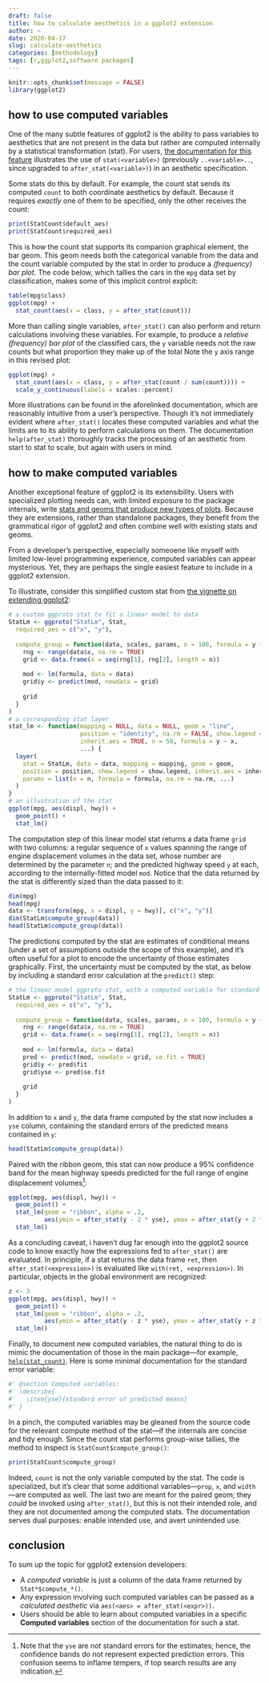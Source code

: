 ```yaml
---
draft: false
title: how to calculate aesthetics in a ggplot2 extension
author: ~
date: 2020-04-17
slug: calculate-aesthetics
categories: [methodology]
tags: [r,ggplot2,software packages]
---
```


```r
knitr::opts_chunk$set(message = FALSE)
library(ggplot2)
```

## how to use computed variables

One of the many subtle features of ggplot2 is the ability to pass variables to aesthetics that are not present in the data but rather are computed internally by a statistical transformation (stat). For users, [the documentation for this feature](https://ggplot2.tidyverse.org/reference/stat.html) illustrates the use of `stat(<variable>)` (previously `..<variable>..`, since upgraded to `after_stat(<variable>)`) in an aesthetic specification.

Some stats do this by default. For example, the count stat sends its computed `count` to both coordinate aesthetics by default. Because it requires _exactly_ one of them to be specified, only the other receives the count:

```r
print(StatCount$default_aes)
print(StatCount$required_aes)
```

This is how the count stat supports its companion graphical element, the bar geom. This geom needs both the categorical variable from the data and the count variable computed by the stat in order to produce a _(frequency) bar plot_. The code below, which tallies the cars in the `mpg` data set by classification, makes some of this implicit control explicit:

```r
table(mpg$class)
ggplot(mpg) +
  stat_count(aes(x = class, y = after_stat(count)))
```

More than calling single variables, `after_stat()` can also perform and return calculations involving these variables. For example, to produce a _relative (frequency) bar plot_ of the classified cars, the `y` variable needs not the raw counts but what proportion they make up of the total Note the `y` axis range in this revised plot:

```r
ggplot(mpg) +
  stat_count(aes(x = class, y = after_stat(count / sum(count)))) +
  scale_y_continuous(labels = scales::percent)
```

More illustrations can be found in the aforelinked documentation, which are reasonably intuitive from a user's perspective. Though it's not immediately evident where `after_stat()` locates these computed variables and what the limits are to its ability to perform calculations on them. The documentation `help(after_stat)` thoroughly tracks the processing of an aesthetic from start to stat to scale, but again with users in mind.

## how to make computed variables

Another exceptional feature of ggplot2 is its extensibility. Users with specialized plotting needs can, with limited exposure to the package internals, write [stats and geoms that produce new types of plots](https://exts.ggplot2.tidyverse.org/gallery/). Because they are extensions, rather than standalone packages, they benefit from the grammatical rigor of ggplot2 and often combine well with existing stats and geoms.

From a developer's perspective, especially someoene like myself with limited low-level programming experience, computed variables can appear mysterious.
Yet, they are perhaps the single easiest feature to include in a ggplot2 extension.

To illustrate, consider this simplified custom stat from [the vignette on extending ggplot2](https://ggplot2.tidyverse.org/articles/extending-ggplot2.html):

```r
# a custom ggproto stat to fit a linear model to data
StatLm <- ggproto("StatLm", Stat, 
  required_aes = c("x", "y"),
  
  compute_group = function(data, scales, params, n = 100, formula = y ~ x) {
    rng <- range(data$x, na.rm = TRUE)
    grid <- data.frame(x = seq(rng[1], rng[2], length = n))
    
    mod <- lm(formula, data = data)
    grid$y <- predict(mod, newdata = grid)
    
    grid
  }
)
# a corresponding stat layer
stat_lm <- function(mapping = NULL, data = NULL, geom = "line",
                    position = "identity", na.rm = FALSE, show.legend = NA, 
                    inherit.aes = TRUE, n = 50, formula = y ~ x, 
                    ...) {
  layer(
    stat = StatLm, data = data, mapping = mapping, geom = geom, 
    position = position, show.legend = show.legend, inherit.aes = inherit.aes,
    params = list(n = n, formula = formula, na.rm = na.rm, ...)
  )
}
# an illustration of the stat
ggplot(mpg, aes(displ, hwy)) + 
  geom_point() + 
  stat_lm()
```

The computation step of this linear model stat returns a data frame `grid` with two columns: a regular sequence of `x` values spanning the range of engine displacement volumes in the data set, whose number are determined by the parameter `n`; and the predicted highway speed `y` at each, according to the internally-fitted model `mod`. Notice that the data returned by the stat is differently sized than the data passed to it:

```r
dim(mpg)
head(mpg)
data <- transform(mpg, x = displ, y = hwy)[, c("x", "y")]
dim(StatLm$compute_group(data))
head(StatLm$compute_group(data))
```

The predictions computed by the stat are estimates of conditional means (under a set of assumptions outside the scope of this example), and it's often useful for a plot to encode the uncertainty of those estimates graphically. First, the uncertainty must be computed by the stat, as below by including a standard error calculation at the `predict()` step:

```r
# the linear model ggproto stat, with a computed variable for standard error
StatLm <- ggproto("StatLm", Stat, 
  required_aes = c("x", "y"),
  
  compute_group = function(data, scales, params, n = 100, formula = y ~ x) {
    rng <- range(data$x, na.rm = TRUE)
    grid <- data.frame(x = seq(rng[1], rng[2], length = n))
    
    mod <- lm(formula, data = data)
    pred <- predict(mod, newdata = grid, se.fit = TRUE)
    grid$y <- pred$fit
    grid$yse <- pred$se.fit
    
    grid
  }
)
```

In addition to `x` and `y`, the data frame computed by the stat now includes a `yse` column, containing the standard errors of the predicted means contained in `y`:

```r
head(StatLm$compute_group(data))
```

Paired with the ribbon geom, this stat can now produce a 95% confidence band for the mean highway speeds predicted for the full range of engine displacement volumes[^se]:

[^se]: Note that the `yse` are _not_ standard errors for the estimates; hence, the confidence bands do not represent expected prediction errors. This confusion seems to inflame tempers, if top search results are any indication.

```r
ggplot(mpg, aes(displ, hwy)) + 
  geom_point() + 
  stat_lm(geom = "ribbon", alpha = .2,
          aes(ymin = after_stat(y - 2 * yse), ymax = after_stat(y + 2 * yse))) +
  stat_lm()
```

As a concluding caveat, i haven't dug far enough into the ggplot2 source code to know exactly how the expressions fed to `after_stat()` are evaluated. In principle, if a stat returns the data frame `ret`, then `after_stat(<expression>)` is evaluated like `with(ret, <expression>)`. In particular, objects in the global environment are recognized:

```r
z <- 3
ggplot(mpg, aes(displ, hwy)) + 
  geom_point() + 
  stat_lm(geom = "ribbon", alpha = .2,
          aes(ymin = after_stat(y - z * yse), ymax = after_stat(y + z * yse))) +
  stat_lm()
```

Finally, to document new computed variables, the natural thing to do is mimic the documentation of those in the main package---for example, [`help(stat_count)`](https://github.com/tidyverse/ggplot2/blob/master/R/stat-count.r). Here is some minimal documentation for the standard error variable:

```r
#' @section Computed variables:
#' \describe{
#'   \item{yse}{standard error of predicted means}
#' }
```

In a pinch, the computed variables may be gleaned from the source code for the relevant compute method of the stat---if the internals are concise and tidy enough. Since the count stat performs group-wise tallies, the method to inspect is `StatCount$compute_group()`:

```r
print(StatCount$compute_group)
```

Indeed, `count` is not the only variable computed by the stat. The code is specialized, but it's clear that some additional variables---`prop`, `x`, and `width`---are computed as well. The last two are meant for the paired geom; they _could_ be invoked using `after_stat()`, but this is not their intended role, and they are not documented among the computed stats. The documentation serves dual purposes: enable intended use, and avert unintended use.

## conclusion

To sum up the topic for ggplot2 extension developers:

* A _computed variable_ is just a column of the data frame returned by `Stat*$compute_*()`.
* Any expression involving such computed variables can be passed as a _calculated aesthetic_ via `aes(<aes> = after_stat(<expr>))`.
* Users should be able to learn about computed variables in a specific **Computed variables** section of the documentation for such a stat.
